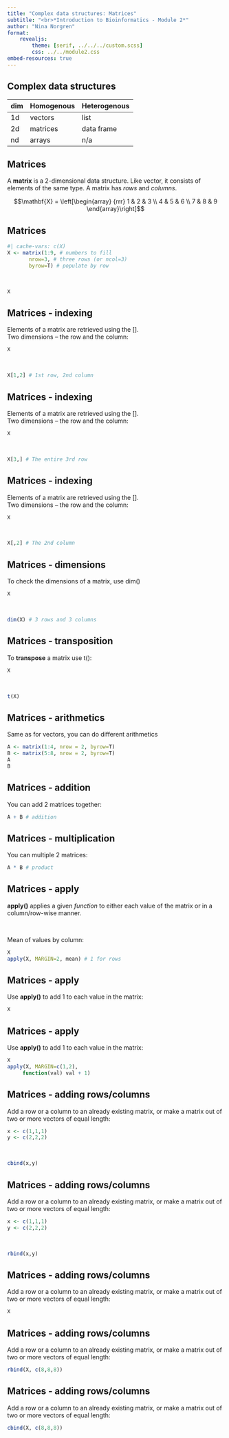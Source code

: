 ```yaml
---
title: "Complex data structures: Matrices"
subtitle: "<br>*Introduction to Bioinformatics - Module 2*"
author: "Nina Norgren"
format: 
    revealjs:
        theme: [serif, ../../../custom.scss]
        css: ../../module2.css
embed-resources: true
---
```


## Complex data structures

dim | Homogenous | Heterogenous
----|------------|-----------------
1d  | vectors    | list
2d  | matrices   | data frame
nd  | arrays     | n/a  

## Matrices

A **matrix** is a 2-dimensional data structure. Like vector, it consists of elements of the same type. A matrix has *rows* and *columns*.  

$$\mathbf{X} = \left[\begin{array}
{rrr}
1 & 2 & 3 \\
4 & 5 & 6 \\
7 & 8 & 9
\end{array}\right]$$

## Matrices

```r
#| cache-vars: c(X)
X <- matrix(1:9, # numbers to fill
       nrow=3, # three rows (or ncol=3)
       byrow=T) # populate by row
```

<br>

:::{.fragment}
```r
X
```
:::
 
## Matrices - indexing

Elements of a matrix are retrieved using the [].  
Two dimensions -- the row and the column:

```r
X
```

<br>

```r
X[1,2] # 1st row, 2nd column
```

## Matrices - indexing

Elements of a matrix are retrieved using the [].  
Two dimensions -- the row and the column:

```r
X
```

<br>

```r
X[3,] # The entire 3rd row
```

## Matrices - indexing

Elements of a matrix are retrieved using the [].  
Two dimensions -- the row and the column:

```r
X
```

<br>

```r
X[,2] # The 2nd column
```

## Matrices - dimensions

To check the dimensions of a matrix, use dim()

```r
X
```

<br>

```r
dim(X) # 3 rows and 3 columns
```

## Matrices - transposition

To **transpose** a matrix use t():

```r
X
```

<br>

```r
t(X)
```

## Matrices - arithmetics

Same as for vectors, you can do different arithmetics
```r
A <- matrix(1:4, nrow = 2, byrow=T)
B <- matrix(5:8, nrow = 2, byrow=T)
A
B 
```

## Matrices - addition

You can add 2 matrices together:
```r
A + B # addition
```

## Matrices - multiplication

You can multiple 2 matrices:
```r
A * B # product
```

## Matrices - apply

**apply()** applies a given *function* to either each value of the matrix or in a column/row-wise manner.  

<br>

Mean of values by column:

```r
X
apply(X, MARGIN=2, mean) # 1 for rows
```

## Matrices - apply

Use **apply()** to add 1 to each value in the matrix:

```r
X
```

## Matrices - apply

Use **apply()** to add 1 to each value in the matrix:
```r
X
apply(X, MARGIN=c(1,2), 
     function(val) val + 1)
```

## Matrices - adding rows/columns

Add a row or a column to an already existing matrix, or make a matrix out of two or more vectors of equal length:

```r
x <- c(1,1,1)
y <- c(2,2,2)
```

<br>

```r
cbind(x,y)
```

## Matrices - adding rows/columns

Add a row or a column to an already existing matrix, or make a matrix out of two or more vectors of equal length:

```r
x <- c(1,1,1)
y <- c(2,2,2)
```

<br>

```r
rbind(x,y)
```

## Matrices - adding rows/columns

Add a row or a column to an already existing matrix, or make a matrix out of two or more vectors of equal length:

```r
X
```

## Matrices - adding rows/columns

Add a row or a column to an already existing matrix, or make a matrix out of two or more vectors of equal length:

```r
rbind(X, c(8,8,8))
```

## Matrices - adding rows/columns

Add a row or a column to an already existing matrix, or make a matrix out of two or more vectors of equal length:

```r
cbind(X, c(8,8,8))
```